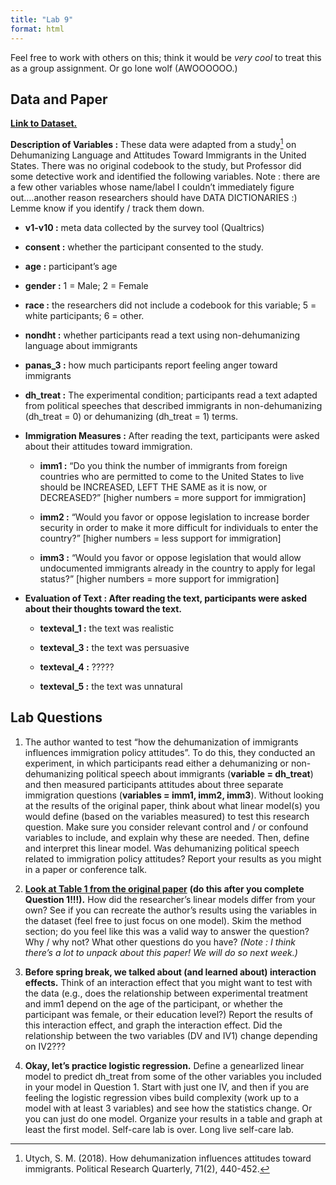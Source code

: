 ```yaml
---
title: "Lab 9"
format: html
---
```


Feel free to work with others on this; think it would be *very cool* to treat this as a group assignment. Or go lone wolf (AWOOOOOO.)

## Data and Paper

[**Link to Dataset.**](https://www.dropbox.com/scl/fi/kzz9y8j8pugg6bs2xr60u/dehumanization_mturk_utych.csv?rlkey=kh7k1lmsgy1od68k0xge7c844&dl=0)

**Description of Variables :** These data were adapted from a study[^1] on Dehumanizing Language and Attitudes Toward Immigrants in the United States. There was no original codebook to the study, but Professor did some detective work and identified the following variables. Note : there are a few other variables whose name/label I couldn't immediately figure out....another reason researchers should have DATA DICTIONARIES :) Lemme know if you identify / track them down.

[^1]: Utych, S. M. (2018). How dehumanization influences attitudes toward immigrants. Political Research Quarterly, 71(2), 440-452.

-   **v1-v10 :** meta data collected by the survey tool (Qualtrics)

-   **consent :** whether the participant consented to the study.

-   **age :** participant’s age

-   **gender :** 1 = Male; 2 = Female

-   **race :** the researchers did not include a codebook for this variable; 5 = white participants; 6 = other.

-   **nondht :** whether participants read a text using non-dehumanizing language about immigrants

-   **panas_3 :** how much participants report feeling anger toward immigrants

-   **dh_treat :** The experimental condition; participants read a text adapted from political speeches that described immigrants in non-dehumanizing (dh_treat = 0) or dehumanizing (dh_treat = 1) terms. 

-   **Immigration Measures :** After reading the text, participants were asked about their attitudes toward immigration.

    -   **imm1 :** “Do you think the number of immigrants from foreign countries who are permitted to come to the United States to live should be INCREASED, LEFT THE SAME as it is now, or DECREASED?” \[higher numbers = more support for immigration\]

    -   **imm2 :** “Would you favor or oppose legislation to increase border security in order to make it more difficult for individuals to enter the country?” \[higher numbers = less support for immigration\]

    -   **imm3 :** “Would you favor or oppose legislation that would allow undocumented immigrants already in the country to apply for legal status?” \[higher numbers = more support for immigration\]

-   **Evaluation of Text : After reading the text, participants were asked about their thoughts toward the text.**

    -   **texteval_1 :** the text was realistic

    -   **texteval_3 :** the text was persuasive

    -   **texteval_4 :** ?????

    -   **texteval_5 :** the text was unnatural

## Lab Questions

1.  The author wanted to test "how the dehumanization of immigrants influences immigration policy attitudes". To do this, they conducted an experiment, in which participants read either a dehumanizing or non-dehumanizing political speech about immigrants (**variable = dh_treat**) and then measured participants attitudes about three separate immigration questions (**variables = imm1, imm2, imm3**). Without looking at the results of the original paper, think about what linear model(s) you would define (based on the variables measured) to test this research question. Make sure you consider relevant control and / or confound variables to include, and explain why these are needed. Then, define and interpret this linear model. Was dehumanizing political speech related to immigration policy attitudes? Report your results as you might in a paper or conference talk.

2.  [**Look at Table 1 from the original paper**](https://www.dropbox.com/scl/fi/c26fhjow3h2a7a8lxncfc/utych-2017-how-dehumanization-influences-attitudes-toward-immigrants.pdf?rlkey=6g0t7f3whpnpc0n4oqd9s7k4o&dl=0) **(do this after you complete Question 1!!!).** How did the researcher's linear models differ from your own? See if you can recreate the author's results using the variables in the dataset (feel free to just focus on one model). Skim the method section; do you feel like this was a valid way to answer the question? Why / why not? What other questions do you have? *(Note : I think there's a lot to unpack about this paper! We will do so next week.)*

3.  **Before spring break, we talked about (and learned about) interaction effects.** Think of an interaction effect that you might want to test with the data (e.g., does the relationship between experimental treatment and imm1 depend on the age of the participant, or whether the participant was female, or their education level?) Report the results of this interaction effect, and graph the interaction effect. Did the relationship between the two variables (DV and IV1) change depending on IV2???

4.  **Okay, let's practice logistic regression.** Define a genearlized linear model to predict dh_treat from some of the other variables you included in your model in Question 1. Start with just one IV, and then if you are feeling the logistic regression vibes build complexity (work up to a model with at least 3 variables) and see how the statistics change. Or you can just do one model. Organize your results in a table and graph at least the first model. Self-care lab is over. Long live self-care lab.
